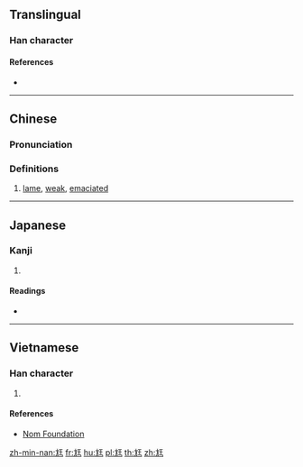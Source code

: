{{also|尫}}
==Translingual==

===Han character===
{{Han char|rn=43|rad=尢|as=04|sn=7|four=41011|canj=KUMG|ids=⿺尢王}}

====References====
* {{Han ref|kx=0298.130|dkj=07558|dj=0593.170|hdz=10552.140|uh=5C2A|ud=23594|bh=CABF|bd=51903}}

----

==Chinese==
{{zh-forms|alt=㑌}}

===Pronunciation===
{{zh-pron
|m=wāng
|c=wong1
|c-t=
|g=
|h=pfs=
|j=
|md=
|mn=ang
|mn-t=
|w=
|x=
|mc=y
|oc=y
|cat=a
}}

===Definitions===
{{zh-hanzi}}

# [[lame]], [[weak]], [[emaciated]]

----

==Japanese==

===Kanji===
{{ja-kanji|grade=|rs=尢04}}

# {{defn|lang=ja|sort=尢04}}

====Readings====
* {{ja-readings|on=[[おう]] (ō)|kun=[[まがる]] (magaru), [[よわい]] (yowai)}}

----

==Vietnamese==

===Han character===
{{vi-readings|rs=尢04|hanviet=uông}}

# {{defn|lang=vi|sort=尢04}}

====References====
* [http://nomfoundation.org/common/nom_details.php?codepoint=5c2a Nom Foundation]

[[zh-min-nan:尪]]
[[fr:尪]]
[[hu:尪]]
[[pl:尪]]
[[th:尪]]
[[zh:尪]]